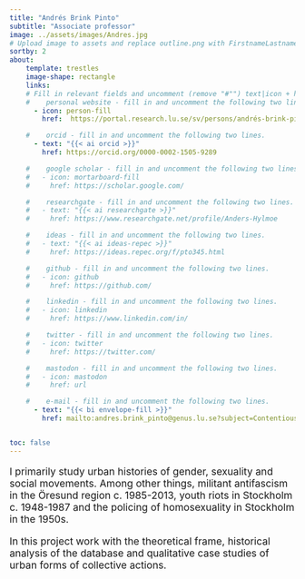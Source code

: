 ```yaml
---
title: "Andrés Brink Pinto"
subtitle: "Associate professor"
image: ../assets/images/Andres.jpg
# Upload image to assets and replace outline.png with FirstnameLastname.ending
sortby: 2
about:
    template: trestles
    image-shape: rectangle
    links:
    # Fill in relevant fields and uncomment (remove "#"") text|icon + href rows
    #    personal website - fill in and uncomment the following two lines.
      - icon: person-fill
        href:  https://portal.research.lu.se/sv/persons/andrés-brink-pinto

    #    orcid - fill in and uncomment the following two lines.
      - text: "{{< ai orcid >}}"
        href: https://orcid.org/0000-0002-1505-9289

    #    google scholar - fill in and uncomment the following two lines.
    #   - icon: mortarboard-fill
    #     href: https://scholar.google.com/

    #    researchgate - fill in and uncomment the following two lines.
    #   - text: "{{< ai researchgate >}}"
    #     href: https://www.researchgate.net/profile/Anders-Hylmoe

    #    ideas - fill in and uncomment the following two lines.
    #   - text: "{{< ai ideas-repec >}}"
    #     href: https://ideas.repec.org/f/pto345.html

    #    github - fill in and uncomment the following two lines.
    #   - icon: github
    #     href: https://github.com/

    #    linkedin - fill in and uncomment the following two lines.
    #   - icon: linkedin
    #     href: https://www.linkedin.com/in/

    #    twitter - fill in and uncomment the following two lines.
    #   - icon: twitter
    #     href: https://twitter.com/

    #    mastodon - fill in and uncomment the following two lines.
    #   - icon: mastodon
    #     href: url

    #    e-mail - fill in and uncomment the following two lines.
      - text: "{{< bi envelope-fill >}}"
        href: mailto:andres.brink_pinto@genus.lu.se?subject=ContentiousGatherings


toc: false
---
```


::: { style="font-size: 125%;" }

I primarily study urban histories of gender, sexuality and social movements.
Among other things, militant antifascism in the Öresund region c. 1985-2013,
youth riots in Stockholm c. 1948-1987 and the policing of homosexuality
in Stockholm in the 1950s.

In this project work with the theoretical frame, historical analysis of
the database and qualitative case studies of urban forms of collective actions. 

:::
